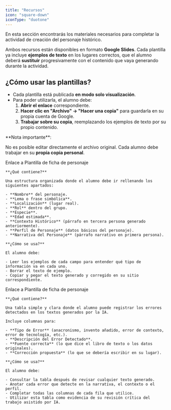 ```yaml
---
title: "Recursos"
icon: "square-down"
iconType: "duotone"
---
```


En esta sección encontrarás los materiales necesarios para completar la actividad de creación del personaje histórico.

Ambos recursos están disponibles en formato **Google Slides**. Cada plantilla ya incluye **ejemplos de texto** en los lugares correctos, que el alumno deberá **sustituir** progresivamente con el contenido que vaya generando durante la actividad.

## ¿Cómo usar las plantillas?

- Cada plantilla está publicada **en modo solo visualización**.
- Para poder utilizarla, el alumno debe:
  1. **Abrir el enlace** correspondiente.
  2. **Hacer clic en "Archivo" → "Hacer una copia"** para guardarla en su propia cuenta de Google.
  3. **Trabajar sobre su copia**, reemplazando los ejemplos de texto por su propio contenido.

<Info>
  **Nota importante**:

  No es posible editar directamente el archivo original. Cada alumno debe trabajar en su **propia copia personal**.
</Info>

<AccordionGroup>
  <Accordion title="Plantilla de Ficha de Personaje" icon="newspaper" iconType="duotone">
    <Icon icon="link" iconType="duotone" color="#851F6A" /> Enlace a Plantilla de ficha de personaje

    **¿Qué contiene?**

    Una estructura organizada donde el alumno debe ir rellenando los siguientes apartados:

    - **Nombre** del personaje.
    - **Lema o frase simbólica**.
    - **Localización** (lugar real).
    - **Rol** dentro del grupo.
    - **Especie**.
    - **Edad estimada**.
    - **Contexto Histórico** (párrafo en tercera persona generado anteriormente).
    - **Perfil de Personaje** (datos básicos del personaje).
    - **Narrativa del Personaje** (párrafo narrativo en primera persona).

    **¿Cómo se usa?**

    El alumno debe:

    - Leer los ejemplos de cada campo para entender qué tipo de información va en cada uno.
    - Borrar el texto de ejemplo.
    - Copiar y pegar el texto generado y corregido en su sitio correspondiente.
  </Accordion>
  <Accordion title="Tabla de Errores" icon="thumbs-down" iconType="duotone">
     Enlace a Plantilla de ficha de personaje

    **¿Qué contiene?**

    Una tabla simple y clara donde el alumno puede registrar los errores detectados en los textos generados por la IA.

    Incluye columnas para:

    - **Tipo de Error** (anacronismo, invento añadido, error de contexto, error de tecnología, etc.).
    - **Descripción del Error Detectado**.
    - **Fuente correcta** (lo que dice el libro de texto o los datos originales).
    - **Corrección propuesta** (lo que se debería escribir en su lugar).

    **¿Cómo se usa?**

    El alumno debe:

    - Consultar la tabla después de revisar cualquier texto generado.
    - Anotar cada error que detecte en la narrativa, el contexto o el perfil.
    - Completar todas las columnas de cada fila que utilice.
    - Utilizar esta tabla como evidencia de su revisión crítica del trabajo asistido por IA.
  </Accordion>
</AccordionGroup>